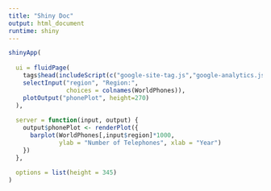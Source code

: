 ```yaml
---
title: "Shiny Doc"
output: html_document
runtime: shiny
---
```


```r


shinyApp(
  
  ui = fluidPage(
    tags$head(includeScript(c("google-site-tag.js","google-analytics.js"))),
    selectInput("region", "Region:", 
                choices = colnames(WorldPhones)),
    plotOutput("phonePlot", height=270)
  ),
  
  server = function(input, output) {
    output$phonePlot <- renderPlot({
      barplot(WorldPhones[,input$region]*1000, 
              ylab = "Number of Telephones", xlab = "Year")
    })
  },
  
  options = list(height = 345)
)
```